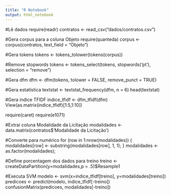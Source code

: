 ```yaml
---
title: "R Notebook"
output: html_notebook
---
```


#Lê dados
require(readr)
contratos <- read_csv("dados/contratos.csv")

#Gera corpus para a coluna Objeto
require(quanteda)
corpus <- corpus(contratos, text_field = "Objeto")

#Gera tokens
tokens <- tokens_tolower(tokens(corpus))

#Remove stopwords
tokens <- tokens_select(tokens, stopwords('pt'), selection = "remove")

#Gera dfm
dfm <- dfm(tokens, tolower = FALSE, remove_punct = TRUE)

#Gera estatística
textstat <- textstat_frequency(dfm, n = 6)
head(textstat)

#Gera indice TFIDF
indice_tfidf <- dfm_tfidf(dfm)
View(as.matrix(indice_tfidf)[1:5,1:10])

require(caret)
require(e1071)

#Extrai coluna Modalidade da Licitação
modalidades <- data.matrix(contratos$'Modalidade da Licitação')

#Converte para numérico
for (row in 1:nrow(modalidades)) {
    modalidades[row] <- substring(modalidades[row], 1, 1);
}
modalidades <- as.factor(modalidades);

#Define porcentagem dos dados para treino
treino <- createDataPartition(y=modalidades,p = .5)$Resample1

#Executa SVM
modelo <- svm(x=indice_tfidf[treino], y=modalidades[treino])
predicoes <- predict(modelo, indice_tfidf[-treino])
confusionMatrix(predicoes, modalidades[-treino])
